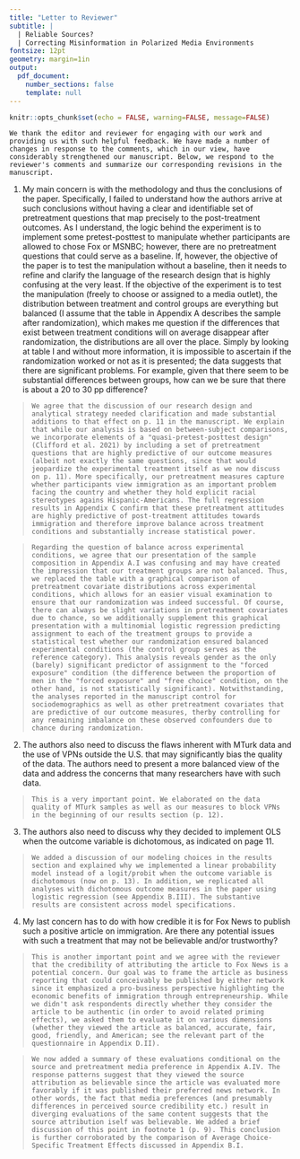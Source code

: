 ```yaml
---
title: "Letter to Reviewer"
subtitle: |
  | Reliable Sources?
  | Correcting Misinformation in Polarized Media Environments
fontsize: 12pt
geometry: margin=1in
output: 
  pdf_document:
    number_sections: false
    template: null
---
```


```r
knitr::opts_chunk$set(echo = FALSE, warning=FALSE, message=FALSE)
```


`We thank the editor and reviewer for engaging with our work and providing us with such helpful feedback. We have made a number of changes in response to the comments, which in our view, have considerably strengthened our manuscript. Below, we respond to the reviewer's comments and summarize our corresponding revisions in the manuscript.`

1.	My main concern is with the methodology and thus the conclusions of the paper. Specifically, I failed to understand how the authors arrive at such conclusions without having a clear and identifiable set of pretreatment questions that map precisely to the post-treatment outcomes. As I understand, the logic behind the experiment is to implement some pretest-posttest to manipulate whether participants are allowed to chose Fox or MSNBC; however, there are no pretreatment questions that could serve as a baseline. If, however, the objective of the paper is to test the manipulation without a baseline, then it needs to refine and clarify the language of the research design that is highly confusing at the very least.  If the objective of the experiment is to test the manipulation (freely to choose or assigned to a media outlet), the distribution between treatment and control groups are everything but balanced (I assume that the table in Appendix A describes the sample after randomization), which makes me question if the differences that exist between treatment conditions will on average disappear after randomization, the distributions are all over the place. Simply by looking at table I and without more information, it is impossible to ascertain if the randomization worked or not as it is presented; the data suggests that there are significant problems. For example, given that there seem to be substantial differences between groups, how can we be sure that there is about a 20 to 30 pp difference?

> `We agree that the discussion of our research design and analytical strategy needed clarification and made substantial additions to that effect on p. 11 in the manuscript. We explain that while our analysis is based on between-subject comparisons, we incorporate elements of a "quasi-pretest-posttest design" (Clifford et al. 2021) by including a set of pretreatment questions that are highly predictive of our outcome measures (albeit not exactly the same questions, since that would jeopardize the experimental treatment itself as we now discuss on p. 11). More specifically, our pretreatment measures capture whether participants view immigration as an important problem facing the country and whether they hold explicit racial stereotypes agains Hispanic-Americans. The full regression results in Appendix C confirm that these pretreatment attitudes are highly predictive of post-treatment attitudes towards immigration and therefore improve balance across treatment conditions and substantially increase statistical power.`

> `Regarding the question of balance across experimental conditions, we agree that our presentation of the sample composition in Appendix A.I was confusing and may have created the impression that our treatment groups are not balanced. Thus, we replaced the table with a graphical comparison of pretreatment covariate distributions across experimental conditions, which allows for an easier visual examination to ensure that our randomization was indeed successful. Of course, there can always be slight variations in pretreatment covariates due to chance, so we additionally supplement this graphical presentation with a multinomial logistic regression predicting assignment to each of the treatment groups to provide a statistical test whether our randomization ensured balanced experimental conditions (the control group serves as the reference category). This analysis reveals gender as the only (barely) significant predictor of assignment to the "forced exposure" condition (the difference between the proportion of men in the "forced exposure" and "free choice" condition, on the other hand, is not statistically significant). Notwithstanding, the analyses reported in the manuscript control for sociodemographics as well as other pretreatment covariates that are predictive of our outcome measures, therby controlling for any remaining imbalance on these observed confounders due to chance during randomization.`

<!-- - `DONE:` Improve balance checks using figures instead of table.  -->
<!-- - `DONE:` Add model predicting treatment condition -->
<!-- - `DONE:` Cite Hopkins & ACTE papers in main text -->
<!-- - `DONE:` Cite Clifford on quasi-pretest-posttest designs -->
<!-- - `DONE:` Show that many people get it wrong in the control group. -->
<!-- - `DONE:` Explain in letter that perceived imbalance was due to our presentation -->
<!-- - `DONE:` Mention that even if there is a certain level of imbalance, we are including controls for various pretreatment covariates, so it shouldn't be a problem. -->

2. The authors also need to discuss the flaws inherent with MTurk data and the use of VPNs outside the U.S. that may significantly bias the quality of the data. The authors need to present a more balanced view of the data and address the concerns that many researchers have with such data. 

> `This is a very important point. We elaborated on the data quality of MTurk samples as well as our measures to block VPNs in the beginning of our results section (p. 12).`

<!-- - `DONE:` Check language from other journals. -->
<!-- - `DONE:` Add discussion in results section. -->

3. The authors also need to discuss why they decided to implement OLS when the outcome variable is dichotomous, as indicated on page 11.

> `We added a discussion of our modeling choices in the results section and explained why we implemented a linear probability model instead of a logit/probit when the outcome variable is dichotomous (now on p. 13). In addition, we replicated all analyses with dichotomous outcome measures in the paper using logistic regression (see Appendix B.III). The substantive results are consistent across model specifications.`

<!-- - `DONE:` Run logit models. -->
<!-- - `DONE:` Add logit tables to appendix. -->
<!-- - `DONE:` Add language in main text describing linear probability model. Cite? -->
<!-- - `DONE:` Add reference in main text to logistic regression results. -->

4. My last concern has to do with how credible it is for Fox News to publish such a positive article on immigration. Are there any potential issues with such a treatment that may not be believable and/or trustworthy?

> `This is another important point and we agree with the reviewer that the credibility of attributing the article to Fox News is a potential concern. Our goal was to frame the article as business reporting that could conceivably be published by either network since it emphasized a pro-business perspective highlighting the economic benefits of immigration through entrepreneurship. While we didn't ask respondents directly whether they consider the article to be authentic (in order to avoid related priming effects), we asked them to evaluate it on various dimensions (whether they viewed the article as balanced, accurate, fair, good, friendly, and American; see the relevant part of the questionnaire in Appendix D.II).`

> `We now added a summary of these evaluations conditional on the source and pretreatment media preference in Appendix A.IV. The response patterns suggest that they viewed the source attribution as believable since the article was evaluated more favorably if it was published their preferred news network. In other words, the fact that media preferences (and presumably differences in perceived source credibility etc.) result in diverging evaluations of the same content suggests that the source attribution iself was believable. We added a brief discussion of this point in footnote 1 (p. 9). This conclusion is further corroborated by the comparison of Average Choice-Specific Treatment Effects discussed in Appendix B.I.`

<!-- - `DONE:` Check evaluation of news articles in the appendix. -->
<!-- - `DONE:` Add discussion / footnote in main text. -->
<!-- - `DONE:` Make connection to ACTE results as well. -->

<!-- ## Other stuff -->

<!-- - `DONE:` update code: condint vs. confint_tidy -->
